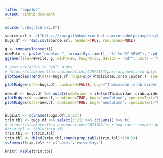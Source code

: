 ```yaml
---
title: "ampelos"
output: github_document
---
```



```r

source("./bug-library.R")

source.url <- c("https://raw.githubusercontent.com/cordphelps/ampelos/master/bugs.csv")
bugs.df <- read.csv(source.url, header=TRUE, row.names=NULL)


```



```r

g <- compareTransect()
newFile <- paste("ampelos-", format(Sys.time(), "%d-%m-%Y-%H%M"), ".pdf", sep = "")
ggsave(file=newFile, g, width=20, height=30, device = "pdf", units = "cm") #saves g

# pass variables to dyplr pipes
# https://stackoverflow.com/questions/27975124/pass-arguments-to-dplyr-functions
plotSpeciesTrend(data=bugs.df, bugs=quo(Thomisidae..crab.spider.), speciesText="Crab Spider", where="control", when="pm", caption=Sys.Date())

plotRidges(data=bugs.df, combined=FALSE, bugs="Thomisidae..crab.spider.", speciesText="Crab Spider", where="control", when="pm", wk=1, caption=Sys.Date())

new.df <- bugs.df %>% mutate(newColumn = ifelse(Thomisidae..crab.spider. > 0, 1, 0))
plotRidges(data=new.df, combined=TRUE, bugs="newColumn", speciesText="Crab Spider", where="control", when="pm", wk=1, caption=Sys.Date())
plotRidges(data=new.df, combined=TRUE, bugs="newColumn", speciesText="Crab Spider", where="oakMargin", when="pm", wk=1, caption=Sys.Date())



```


```r

bugList <- colnames(bugs.df[,5:22])
trim.tbl <- bugs.df %>% select(5:22) %>% colSums() %>% t()
# https://stackoverflow.com/questions/9623763/in-r-how-can-i-compute-percentage-statistics-on-a-column-in-a-dataframe-tabl
#trim.tbl <- table(trim.df)
trim.tbl <- t(trim.tbl)
trim.tbl <- cbind(trim.tbl,round(prop.table(trim.tbl)*100,2))
colnames(trim.tbl) <- c('count','percentage')

knitr::kable(trim.tbl)


```


